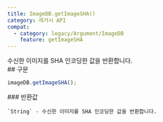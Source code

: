 ```yaml
---
title: ImageDB.getImageSHA()
category: 레거시 API
compat:
  - category: legacy/Argument/ImageDB
    feature: getImageSHA
---
```


<Section>
  수신한 이미지를 SHA 인코딩한 값을 반환합니다.
</Section>
<Section>
  ## 구문

  ~~~js
  imageDB.getImageSHA();
  ~~~

  <Section>
    ### 반환값

    `String` - 수신한 이미지를 SHA 인코딩한 값을 반환합니다.
  </Section>
</Section>